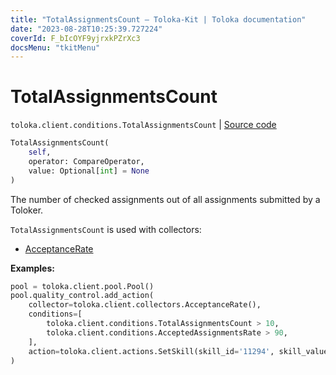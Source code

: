 ```yaml
---
title: "TotalAssignmentsCount — Toloka-Kit | Toloka documentation"
date: "2023-08-28T10:25:39.727224"
coverId: F_bIcOYF9yjrxkPZrXc3
docsMenu: "tkitMenu"
---
```


# TotalAssignmentsCount

`toloka.client.conditions.TotalAssignmentsCount` | [Source code](https://github.com/Toloka/toloka-kit/blob/v1.2.1/src/client/conditions.py#L589)

```python
TotalAssignmentsCount(
    self,
    operator: CompareOperator,
    value: Optional[int] = None
)
```

The number of checked assignments out of all assignments submitted by a Toloker.

`TotalAssignmentsCount` is used with collectors:
- [AcceptanceRate](/docs/toloka-kit/reference/toloka.client.collectors.AcceptanceRate)

**Examples:**

```python
pool = toloka.client.pool.Pool()
pool.quality_control.add_action(
    collector=toloka.client.collectors.AcceptanceRate(),
    conditions=[
        toloka.client.conditions.TotalAssignmentsCount > 10,
        toloka.client.conditions.AcceptedAssignmentsRate > 90,
    ],
    action=toloka.client.actions.SetSkill(skill_id='11294', skill_value=1)
)
```